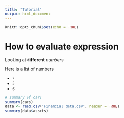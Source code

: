 ```yaml
---
title: "Tutorial"
output: html_document
---
```


```r
knitr::opts_chunk$set(echo = TRUE)
```

# How to evaluate expression

Looking at **different** *numbers*

Here is a list of numbers

- 4
- 5
- 6 

```r
# summary of cars
summary(cars)
data <- read.csv("Financial data.csv", header = TRUE)
summary(data$assets)
```